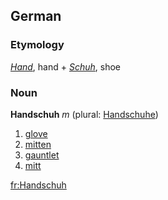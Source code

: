 ==German==
===Etymology===
''[[Hand]]'', hand + ''[[Schuh]]'', shoe

===Noun===
'''Handschuh''' ''m'' (plural: [[Handschuhe]])

#[[glove]]
#[[mitten]]
#[[gauntlet]]
#[[mitt]]
{{Template:seeCites}}

[[fr:Handschuh]]